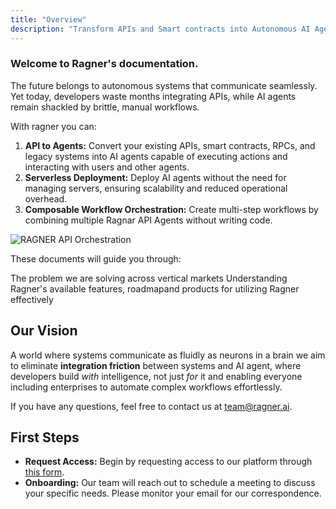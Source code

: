 ```yaml
---
title: "Overview"
description: "Transform APIs and Smart contracts into Autonomous AI Agents. The end of integration debt starts here."
---
```


### Welcome to Ragner's documentation.

The future belongs to autonomous systems that communicate seamlessly. Yet today, developers waste months integrating APIs, while AI agents remain shackled by brittle, manual workflows.

With ragner you can:

1. **API to Agents:** Convert your existing APIs, smart contracts, RPCs, and legacy systems into AI agents capable of executing actions and interacting with users and other agents.
2. **Serverless Deployment:** Deploy AI agents without the need for managing servers, ensuring scalability and reduced operational overhead.
3. **Composable Workflow Orchestration:** Create multi-step workflows by combining multiple Ragnar API Agents without writing code.

<img
  src="/images/ragner-hero.png"
  alt="RAGNER API Orchestration"
  className="rounded-lg"
/>

These documents will guide you through:

<CardGroup cols={2}>
  <Card title="The Headache" icon="lightbulb" href="problem">
    The problem we are solving across vertical markets
  </Card>
  <Card title="What isRagner" icon="image" href="introduction">
    Understanding Ragner's available features, roadmapand products for utilizing
    Ragner effectively
  </Card>
</CardGroup>

## Our Vision

A world where systems communicate as fluidly as neurons in a brain we aim to eliminate **integration friction** between systems and AI agent, where developers build _with_ intelligence, not just _for_ it and enabling everyone including enterprises to automate complex workflows effortlessly.

If you have any questions, feel free to contact us at [team@ragner.ai](mailto:team@ragner.ai).

## First Steps

- **Request Access:** Begin by requesting access to our platform through [this form](https://ragner.ai/request-access).
- **Onboarding:** Our team will reach out to schedule a meeting to discuss your specific needs. Please monitor your email for our correspondence.
